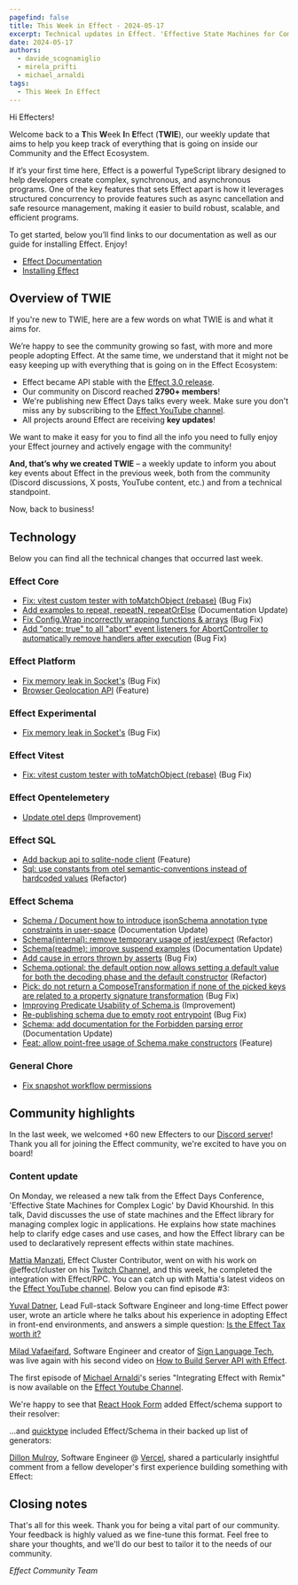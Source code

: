 ```yaml
---
pagefind: false
title: This Week in Effect - 2024-05-17
excerpt: Technical updates in Effect. 'Effective State Machines for Complex Logic' by David Khourshid. 'Integrating Effect with Remix' Ep.1 by Michael Arnaldi
date: 2024-05-17
authors:
  - davide_scognamiglio
  - mirela_prifti
  - michael_arnaldi
tags:
  - This Week In Effect
---
```



Hi Effecters!

Welcome back to a **T**his **W**eek **I**n **E**ffect (**TWIE**), our weekly update that aims to help you keep track of everything that is going on inside our Community and the Effect Ecosystem.

If it’s your first time here, Effect is a powerful TypeScript library designed to help developers create complex, synchronous, and asynchronous programs. One of the key features that sets Effect apart is how it leverages structured concurrency to provide features such as async cancellation and safe resource management, making it easier to build robust, scalable, and efficient programs.

To get started, below you’ll find links to our documentation as well as our guide for installing Effect. Enjoy!

- [Effect Documentation](/docs/getting-started/introduction/)
- [Installing Effect](/docs/getting-started/installation/)

## Overview of TWIE

If you're new to TWIE, here are a few words on what TWIE is and what it aims for.

We’re happy to see the community growing so fast, with more and more people adopting Effect. At the same time, we understand that it might not be easy keeping up with everything that is going on in the Effect Ecosystem:

- Effect became API stable with the [Effect 3.0 release](https://effect.website/blog/effect-3.0).
- Our community on Discord reached **2790+ members**!
- We're publishing new Effect Days talks every week. Make sure you don't miss any by subscribing to the [Effect YouTube channel](https://www.youtube.com/@effect-ts).
- All projects around Effect are receiving **key updates**!

We want to make it easy for you to find all the info you need to fully enjoy your Effect journey and actively engage with the community!

**And, that’s why we created TWIE** – a weekly update to inform you about key events about Effect in the previous week, both from the community (Discord discussions, X posts, YouTube content, etc.) and from a technical standpoint.

Now, back to business!

## Technology

Below you can find all the technical changes that occurred last week.

### Effect Core

- [Fix: vitest custom tester with toMatchObject (rebase)](https://github.com/Effect-TS/effect/pull/2732) (Bug Fix)
- [Add examples to repeat, repeatN, repeatOrElse](https://github.com/Effect-TS/effect/pull/2760) (Documentation Update)
- [Fix Config.Wrap incorrectly wrapping functions & arrays](https://github.com/Effect-TS/effect/pull/2762) (Bug Fix)
- [Add "once: true" to all "abort" event listeners for AbortController to automatically remove handlers after execution](https://github.com/Effect-TS/effect/pull/2761) (Bug Fix)

### Effect Platform

- [Fix memory leak in Socket's](https://github.com/Effect-TS/effect/pull/2750) (Bug Fix)
- [Browser Geolocation API](https://github.com/Effect-TS/effect/pull/2691) (Feature)

### Effect Experimental

- [Fix memory leak in Socket's](https://github.com/Effect-TS/effect/pull/2750) (Bug Fix)

### Effect Vitest

- [Fix: vitest custom tester with toMatchObject (rebase)](https://github.com/Effect-TS/effect/pull/2732) (Bug Fix)

### Effect Opentelemetery

- [Update otel deps](https://github.com/Effect-TS/effect/pull/2736) (Improvement)

### Effect SQL

- [Add backup api to sqlite-node client](https://github.com/Effect-TS/effect/pull/2749) (Feature)
- [Sql: use constants from otel semantic-conventions instead of hardcoded values](https://github.com/Effect-TS/effect/pull/2712) (Refactor)

### Effect Schema

- [Schema / Document how to introduce jsonSchema annotation type constraints in user-space](https://github.com/Effect-TS/effect/pull/2726) (Documentation Update)
- [Schema(internal): remove temporary usage of jest/expect](https://github.com/Effect-TS/effect/pull/2734) (Refactor)
- [Schema(readme): improve suspend examples](https://github.com/Effect-TS/effect/pull/2735) (Documentation Update)
- [Add cause in errors thrown by asserts](https://github.com/Effect-TS/effect/pull/2738) (Bug Fix)
- [Schema.optional: the default option now allows setting a default value for both the decoding phase and the default constructor](https://github.com/Effect-TS/effect/pull/2741) (Refactor)
- [Pick: do not return a ComposeTransformation if none of the picked keys are related to a property signature transformation](https://github.com/Effect-TS/effect/pull/2746) (Bug Fix)
- [Improving Predicate Usability of Schema.is](https://github.com/Effect-TS/effect/pull/2756) (Improvement)
- [Re-publishing schema due to empty root entrypoint](https://github.com/Effect-TS/effect/pull/2757) (Bug Fix)
- [Schema: add documentation for the Forbidden parsing error](https://github.com/Effect-TS/effect/pull/2766) (Documentation Update)
- [Feat: allow point-free usage of Schema.make constructors](https://github.com/Effect-TS/effect/pull/2769) (Feature)

### General Chore

- [Fix snapshot workflow permissions](https://github.com/Effect-TS/effect/pull/2752)

## Community highlights

In the last week, we welcomed +60 new Effecters to our [Discord server](https://discord.gg/effect-ts)! Thank you all for joining the Effect community, we're excited to have you on board!

### Content update

On Monday, we released a new talk from the Effect Days Conference, 'Effective State Machines for Complex Logic' by David Khourshid. In this talk, David discusses the use of state machines and the Effect library for managing complex logic in applications. He explains how state machines help to clarify edge cases and use cases, and how the Effect library can be used to declaratively represent effects within state machines.

<YouTube
  id="https://www.youtube.com/embed/mZJxGgI7FXU?si=mG9FdlMRJnNYFaTO"
  title="Effective state machines for complex logic by David Khourshid (Effect Days 2024)"
/>

[Mattia Manzati](https://twitter.com/MattiaManzati), Effect Cluster Contributor, went on with his work on @effect/cluster on his [Twitch Channel](https://www.twitch.tv/videos/2135438468), and this week, he completed the integration with Effect/RPC. You can catch up with Mattia's latest videos on the [Effect YouTube channel](https://www.youtube.com/@effect-ts). Below you can find episode #3:

<YouTube
  id="https://www.youtube.com/embed/8WanmCpq_Mw?si=M9mvFH6umk9273mi"
  title="Effect Cluster | Integrating Effect RPC (Part 1) by Mattia Manzati"
/>

[Yuval Datner](https://x.com/Datnerr), Lead Full-stack Software Engineer and long-time Effect power user, wrote an article where he talks about his experience in adopting Effect in front-end environments, and answers a simple question: [Is the Effect Tax worth it?](https://dev.to/datner/the-effect-tax-3gn0)

<Tweet id="1789938747238167003" />

[Milad Vafaeifard](https://twitter.com/miladvafaeifard), Software Engineer and creator of [Sign Language Tech](https://www.youtube.com/channel/UCIPaBhc8mQHrt6o0OTuCUXQ), was live again with his second video on [How to Build Server API with Effect](https://www.youtube.com/watch?v=-kg4ChAps_c).

<YouTube
  id="https://www.youtube.com/embed/-kg4ChAps_c?si=s4T_NWJHIhbXiLEC"
  title="Let's Build Server API Using Effect Part 2"
/>

The first episode of [Michael Arnaldi](https://twitter.com/MichaelArnaldi)'s series "Integrating Effect with Remix" is now available on the [Effect Youtube Channel](https://www.youtube.com/channel/UC8wNHsXmEuoikbwRdLeoJQg).

<YouTube
  id="https://www.youtube.com/embed/THods1Q_qL8?si=PrPsXpG_L0KgwCdA"
  title="Integrating Remix with Effect by Michael Arnaldi"
/>

We're happy to see that [React Hook Form](https://react-hook-form.com/) added Effect/schema support to their resolver:

<Tweet id="1790545199539892297" />

...and [quicktype](https://app.quicktype.io/) included Effect/Schema in their backed up list of generators:

<Tweet id="1790433190286393492" />

[Dillon Mulroy](https://twitter.com/dillon_mulroy), Software Engineer @ [Vercel](https://vercel.com), shared a particularly insightful comment from a fellow developer's first experience building something with Effect:

<Tweet id="1790905374867906617" />

## Closing notes

That's all for this week. Thank you for being a vital part of our community. Your feedback is highly valued as we fine-tune this format. Feel free to share your thoughts, and we'll do our best to tailor it to the needs of our community.

_Effect Community Team_
